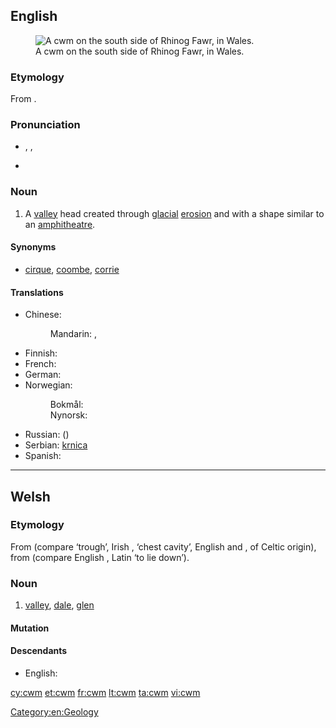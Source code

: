 ==English==
{{was wotd|2010|July|23}}
{{wikipedia}}
[[File:Cwm on the south side of Rhinog Fawr - geograph.org.uk - 42111.jpg|thumb|A cwm on the south side of Rhinog Fawr, in Wales.]]

===Etymology===
From {{etyl|cy|en}} {{term|cwm||[[valley]]|lang=cy}}.

===Pronunciation===
* {{enPR|ko͞om}}, {{IPA|/kuːm/}}, {{X-SAMPA|/ku:m/}}
* {{rhymes|uːm}}

===Noun===
{{en-noun}}

# A [[valley]] head created through [[glacial]] [[erosion]] and with a shape similar to an [[amphitheatre]].

====Synonyms====
* {{sense|valley}} [[cirque]], [[coombe]], [[corrie]]

====Translations====
{{trans-top|valley head created through glacial erosion}}
* Chinese:
*: Mandarin: {{t|cmn|山側凹地|sc=Hani}}, {{t|cmn|山侧凹地|tr=shāncè āodì|sc=Hani}}
* Finnish: {{t+|fi|onsilo}}
* French: {{t+|fr|cirque}}
* German: {{t+|de|Kar|n}}
* Norwegian:
*: Bokmål: {{t+|no|botn|m}}
*: Nynorsk: {{t-|nn|botn|m}}
{{trans-mid}}
* Russian: ({{t+|ru|ледниковый}}) {{t+|ru|цирк|m}}
* Serbian: [[krnica]] {{f}}
* Spanish: {{t-|es|circo}}
{{trans-bottom}}

[[Category:en:Geology]]

----

==Welsh==

===Etymology===
From {{etyl|cel-pro|cy}} {{recons|kumbā|lang=cel-pro}} (compare {{br}} {{term|komm|lang=br}} ‘trough’, Irish {{term|com|lang=ga}}, {{term|coim|lang=ga}} ‘chest cavity’, English {{term|coombe|lang=en}} and {{fr}} {{term|combe|lang=fr}}, of Celtic origin), from {{etyl|ine-pro|cy}} {{recons|kumb-|lang=ine-pro}} (compare English {{term|hump|lang=en}}, Latin {{term|incumbere|lang=la}} ‘to lie down’).

===Noun===
{{head|cy|noun|g=m|plural|[[cymau]]|or|[[cymoedd]]}}

# [[valley]], [[dale]], [[glen]]

====Mutation====
{{cy-mut-c|wm}}

====Descendants====
* English: {{l|en|cwm}}

[[cy:cwm]]
[[et:cwm]]
[[fr:cwm]]
[[lt:cwm]]
[[ta:cwm]]
[[vi:cwm]]
